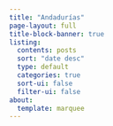 ```yaml
---
title: "Andadurías"
page-layout: full
title-block-banner: true
listing:
  contents: posts
  sort: "date desc"
  type: default
  categories: true
  sort-ui: false
  filter-ui: false
about:
  template: marquee
---
```



